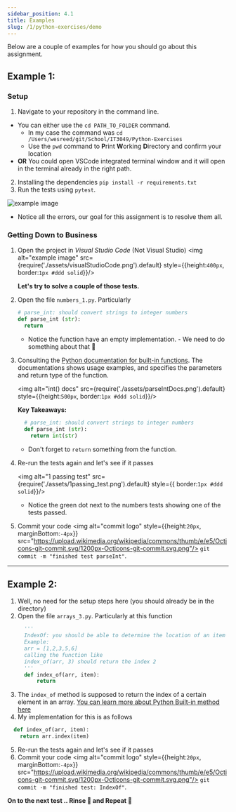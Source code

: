 ```yaml
---
sidebar_position: 4.1
title: Examples
slug: /1/python-exercises/demo
---
```

Below are a couple of examples for how you should go about this assignment.

## Example 1:
### Setup
1. Navigate to your repository in the command line.
  - You can either use the `cd PATH_TO_FOLDER` command.
    - In my case the command was `cd /Users/wesreed/git/School/IT3049/Python-Exercises`
    - Use the `pwd` command to **P**rint **W**orking **D**irectory and confirm your location
  - **OR** You could open VSCode integrated terminal window and it will open in the terminal already in the right path.
2. Installing the dependencies `pip install -r requirements.txt`
3. Run the tests using `pytest`.

  ![example image](assets/failing_tests.png)
  - Notice all the errors, our goal for this assignment is to resolve them all.

### Getting Down to Business
1. Open the project in *Visual Studio Code* (Not Visual Studio)
    <img alt="example image" src={require('./assets/visualStudioCode.png').default} style={{height:`400px`, border:`1px #ddd solid`}}/>

    **Let's try to solve a couple of those tests.**

2. Open the file `numbers_1.py`. Particularly
    ```python
    # parse_int: should convert strings to integer numbers
    def parse_int (str):
      return
    ```
    - Notice the function have an empty implementation. - We need to do something about that 🤔

3. Consulting the [Python documentation for built-in functions](https://docs.python.org/3.10/library/functions.html?highlight=int#int). The documentations shows usage examples, and specifies the parameters and return type of the function.

    <img alt="int() docs" src={require('./assets/parseIntDocs.png').default} style={{height:`500px`, border:`1px #ddd solid`}}/>

    **Key Takeaways:**
      ```python
        # parse_int: should convert strings to integer numbers
        def parse_int (str):
          return int(str)
      ```
      - Don't forget to `return` something from the function.
4. Re-run the tests again and let's see if it passes

    <img alt="1 passing test" src={require('./assets/1passing_test.png').default} style={{ border:`1px #ddd solid`}}/>
    - Notice the green dot next to the numbers tests showing one of the tests passed.
5. Commit your code <img alt="commit logo" style={{height:`20px`, marginBottom:`-4px`}} src="https://upload.wikimedia.org/wikipedia/commons/thumb/e/e5/Octicons-git-commit.svg/1200px-Octicons-git-commit.svg.png"/> `git commit -m "finished test parseInt"`.

________________

## Example 2:
1. Well, no need for the setup steps here (you should already be in the directory)
2. Open the file `arrays_3.py`. Particularly at this function
    ```python
      '''
      IndexOf: you should be able to determine the location of an item in an array
      Example:
      arr = [1,2,3,5,6]
      calling the function like
      index_of(arr, 3) should return the index 2
      '''
      def index_of(arr, item):
          return
    ```
3. The `index_of` method is supposed to return the index of a certain element in an array. [You can learn more about Python Built-in method here](https://docs.python.org/3.10/library/array.html?highlight=inde#array.array.index)
4. My implementation for this is as follows
  ```python
    def index_of(arr, item):
      return arr.index(item)
  ```
5. Re-run the tests again and let's see if it passes
6. Commit your code <img alt="commit logo" style={{height:`20px`, marginBottom:`-4px`}} src="https://upload.wikimedia.org/wikipedia/commons/thumb/e/e5/Octicons-git-commit.svg/1200px-Octicons-git-commit.svg.png"/> `git commit -m "finished test: IndexOf"`.


**On to the next test .. Rinse 🧼 and Repeat 🔁**
